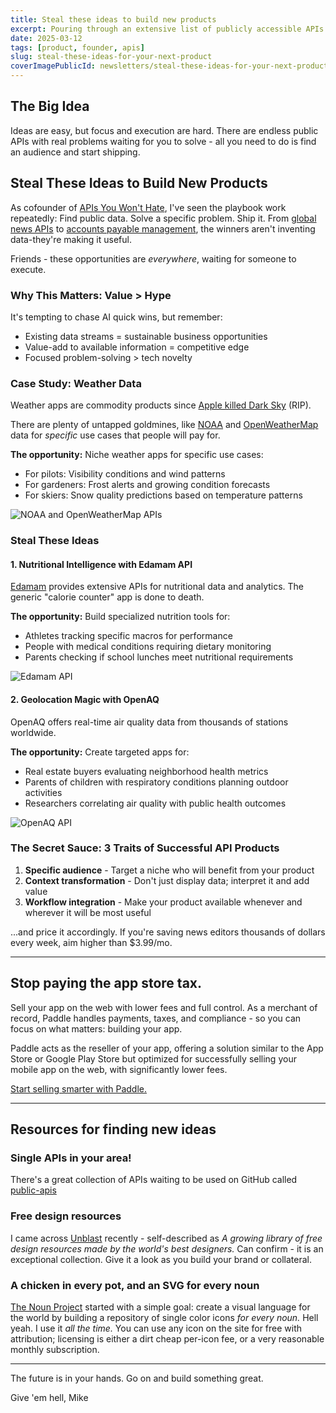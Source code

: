 ```yaml
---
title: Steal these ideas to build new products
excerpt: Pouring through an extensive list of publicly accessible APIs to find new ideas for your next product.
date: 2025-03-12
tags: [product, founder, apis]
slug: steal-these-ideas-for-your-next-product
coverImagePublicId: newsletters/steal-these-ideas-for-your-next-product/cover
---
```


## The Big Idea

Ideas are easy, but focus and execution are hard. There are endless public APIs with real problems waiting for you to solve - all you need to do is find an audience and start shipping.

## Steal These Ideas to Build New Products

As cofounder of [APIs You Won't Hate](https://apisyouwonthate.com), I've seen the playbook work repeatedly: Find public data. Solve a specific problem. Ship it. From [global news APIs](https://apisyouwonthate.com/podcast/building-an-api-for-global-news/) to [accounts payable management](https://apisyouwonthate.com/podcast/how-mercoa-built-a-platform-for-accounts-payable/), the winners aren't inventing data-they're making it useful.

Friends - these opportunities are _everywhere_, waiting for someone to execute.

### Why This Matters: Value > Hype

It's tempting to chase AI quick wins, but remember:

- Existing data streams = sustainable business opportunities
- Value-add to available information = competitive edge
- Focused problem-solving > tech novelty

### Case Study: Weather Data

Weather apps are commodity products since [Apple killed Dark Sky](https://www.theverge.com/2020/3/31/21201666/apple-acquires-weather-app-dark-sky-shut-down-android-wear-os-ios) (RIP).

There are plenty of untapped goldmines, like [NOAA](https://www.weather.gov/documentation/services-web-api) and [OpenWeatherMap](https://openweathermap.org/api) data for _specific_ use cases that people will pay for.

**The opportunity:** Niche weather apps for specific use cases:

- For pilots: Visibility conditions and wind patterns
- For gardeners: Frost alerts and growing condition forecasts
- For skiers: Snow quality predictions based on temperature patterns

<Image
  publicId="newsletters/steal-these-ideas-for-your-next-product/weather"
  alt="NOAA and OpenWeatherMap APIs"
/>

### Steal These Ideas

#### **1. Nutritional Intelligence with Edamam API**

[Edamam](https://www.edamam.com/) provides extensive APIs for nutritional data and analytics. The generic "calorie counter" app is done to death.

**The opportunity:** Build specialized nutrition tools for:

- Athletes tracking specific macros for performance
- People with medical conditions requiring dietary monitoring
- Parents checking if school lunches meet nutritional requirements

<Image
  publicId="newsletters/steal-these-ideas-for-your-next-product/edamam"
  alt="Edamam API"
/>

#### **2. Geolocation Magic with OpenAQ**

OpenAQ offers real-time air quality data from thousands of stations worldwide.

**The opportunity:** Create targeted apps for:

- Real estate buyers evaluating neighborhood health metrics
- Parents of children with respiratory conditions planning outdoor activities
- Researchers correlating air quality with public health outcomes

<Image
  publicId="newsletters/steal-these-ideas-for-your-next-product/openaq"
  alt="OpenAQ API"
/>

### The Secret Sauce: 3 Traits of Successful API Products

1. **Specific audience** - Target a niche who will benefit from your product
2. **Context transformation** - Don't just display data; interpret it and add value
3. **Workflow integration** - Make your product available whenever and wherever it will be most useful

...and price it accordingly. If you're saving news editors thousands of dollars every week, aim higher than $3.99/mo.

---

## Stop paying the app store tax.

Sell your app on the web with lower fees and full control. As a merchant of record, Paddle handles payments, taxes, and compliance - so you can focus on what matters: building your app.

Paddle acts as the reseller of your app, offering a solution similar to the App Store or Google Play Store but optimized for successfully selling your mobile app on the web, with significantly lower fees.

[Start selling smarter with Paddle.](https://www.paddle.com/resources/mobile-app-monetization-guide?utm_medium=website&utm_source=partner&utm_campaign=core_conversions_fy2025_web_monetization_brand_awareness&utm_content=tiny-improvements)

---

## Resources for finding new ideas

### Single APIs in your area!

There's a great collection of APIs waiting to be used on GitHub called [public-apis](https://github.com/public-apis/public-apis)

### Free design resources

I came across [Unblast](https://unblast.com/) recently - self-described as _A growing library of free design resources made by the world's best designers._ Can confirm - it is an exceptional collection. Give it a look as you build your brand or collateral.

### A chicken in every pot, and an SVG for every noun

[The Noun Project](https://thenounproject.com/) started with a simple goal: create a visual language for the world by building a repository of single color icons _for every noun._ Hell yeah. I use it _all the time._ You can use any icon on the site for free with attribution; licensing is either a dirt cheap per-icon fee, or a very reasonable monthly subscription.

---

The future is in your hands. Go on and build something great.

Give 'em hell,
Mike
